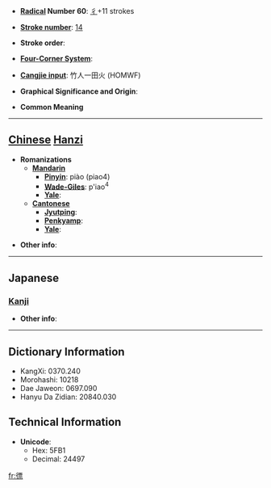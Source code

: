 * '''[[Wiktionary:Chinese radical index| Radical]] Number 60''': [[Wiktionary:Chinese radical index 彳|彳]]+11 strokes

* '''[[Wiktionary:Chinese total strokes index|Stroke number]]''': [[Wiktionary:Chinese total strokes index 14|14]]

* '''Stroke order''': 

* '''[[Wiktionary:Chinese four corner index|Four-Corner System]]''': 

* '''[[Wiktionary:Chinese Cangjie index|Cangjie input]]''': 竹人一田火 (HOMWF)

* '''Graphical Significance and Origin''': 

* '''Common Meaning'''

----

== [[Chinese]] [[Hanzi]] ==

* '''Romanizations'''
** '''[[Mandarin]]'''
*** '''[[Pinyin]]''': piào (piao4)
*** '''[[Wade-Giles]]''': p'iao<sup>4</sup>
*** '''[[Yale]]''': 
** '''[[Cantonese]]'''
*** '''[[Jyutping]]''':
*** '''[[Penkyamp]]''': 
*** '''[[Yale]]''': 

* '''Other info''': 

----

==Japanese==
===[[Kanji]]===
{{kanji|on readings=[[ひょう]] (hyō)
|kun readings=[[かるい]] (karui), [[すばやい]] (subayai)
}}

* '''Other info''':  

----

== Dictionary Information ==

* KangXi: 0370.240
* Morohashi: 10218
* Dae Jaweon: 0697.090
* Hanyu Da Zidian: 20840.030

== Technical Information ==

* '''Unicode''':
** Hex: 5FB1
** Decimal: 24497

[[fr:徱]]